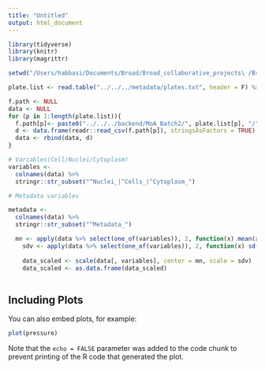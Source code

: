 ```yaml
---
title: "Untitled"
output: html_document
---
```

```r
library(tidyverse)
library(knitr)
library(magrittr)
```

```r
setwd("/Users/habbasi/Documents/Broad/Broad_collaborative_projects\ /Broad_profiling_projects/2016_03_14_TargetID_Wagner_Schenone_BWH/Github_repo/2016_03_14_TargetID_Wagner_Schenone_BWH/Scripts")
```

```r
plate.list <- read.table("../../../metadata/plates.txt", header = F) %>% as.matrix() %>% as.vector() %>% unlist()

f.path <- NULL
data <- NULL
for (p in 1:length(plate.list)){
  f.path[p]<- paste0("../../../backend/MoA_Batch2/", plate.list[p], "/", plate.list[p], "_augmented.csv")
  d <- data.frame(readr::read_csv(f.path[p]), stringsAsFactors = TRUE)
  data <- rbind(data, d)
}

# Variables(Cell/Nuclei/Cytoplasm)
variables <-
  colnames(data) %>%
  stringr::str_subset("^Nuclei_|^Cells_|^Cytoplasm_")

# Metadata variables

metadata <-
  colnames(data) %>%
  stringr::str_subset("^Metadata_")

```



```r

  mn <- apply(data %>% select(one_of(variables)), 2, function(x) mean(x, na.rm = T))
    sdv <- apply(data %>% select(one_of(variables)), 2, function(x) sd(x, na.rm = T))
    
    data_scaled <- scale(data[, variables], center = mn, scale = sdv)
    data_scaled <- as.data.frame(data_scaled)
    
```

## Including Plots

You can also embed plots, for example:

```r
plot(pressure)
```

Note that the `echo = FALSE` parameter was added to the code chunk to prevent printing of the R code that generated the plot.
